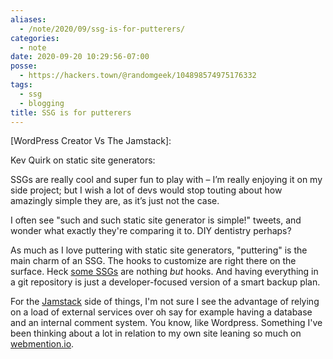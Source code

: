 ```yaml
---
aliases:
  - /note/2020/09/ssg-is-for-putterers/
categories:
  - note
date: 2020-09-20 10:29:56-07:00
posse:
  - https://hackers.town/@randomgeek/104898574975176332
tags:
  - ssg
  - blogging
title: SSG is for putterers
---
```


[WordPress Creator Vs The Jamstack]: 

Kev Quirk on static site generators:

<Quote
  title="WordPress Creator Vs The Jamstack"
  cite="https://kevq.uk/wordpress-creator-vs-the-jamstack/">

SSGs are really cool and super fun to play with – I’m really enjoying it on
my side project; but I wish a lot of devs would stop touting about how
amazingly simple they are, as it’s just not the case.

</Quote>

I often see "such and such static site generator is simple!" tweets, and wonder what exactly they're
comparing it to. DIY dentistry perhaps?

[some SSGs]: https://www.11ty.dev/

As much as I love puttering with static site generators, "puttering" is the main charm of an SSG.
The hooks to customize are right there on the surface. Heck [some SSGs][] are nothing *but* hooks. And
having everything in a git repository is just a developer-focused version of a smart backup plan.

[webmention.io]: https://webmention.io/
[Jamstack]: https://jamstack.org/

For the [Jamstack][] side of things, I'm not sure I see the advantage of relying on a load of external
services over oh say for example having a database and an internal comment system. You know, like
Wordpress. Something I've been thinking about a lot in relation to my own site leaning so much on
[webmention.io][].
